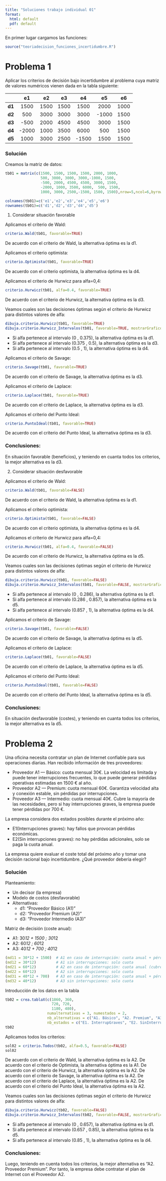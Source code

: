 ```yaml
---
title: "Soluciones trabajo individual 01"
format: 
  html: default
  pdf: default
---
```


En primer lugar cargamos las funciones:
```r
source("teoriadecision_funciones_incertidumbre.R")
```

# Problema 1  

Aplicar los criterios de decisión bajo incertidumbre al problema cuya matriz de valores numéricos vienen dada en la tabla siguiente:

|  | **e1** | **e2** | **e3** | **e4** | **e5** | **e6** |
|:-----------:|:--:|:--:|:--:|:--:|:--:|:--:|
| **d1** | 1500 | 1500 | 1500 | 1500 | 2000 | 1000 |
| **d2** | 500 | 3000 | 3000 | 3000 | -1000 | 1500 |
| **d3** | -500 | 2000 | 4500 | 4500 | 3000 | 1500 |
| **d4** | -2000 | 1000 | 3500 | 6000 | 500 | 1500 |
| **d5** | 1000 | 3000 | 2500 | -1500 | 1500 | 1500 |

### Solución

Creamos la matriz de datos:
```r
tb01 = matrix(c(1500, 1500, 1500, 1500, 2000, 1000,
                500, 3000, 3000, 3000,-1000, 1500,
                -500, 2000, 4500, 4500, 3000, 1500,
                -2000, 1000, 3500, 6000,  500, 1500,
                1000, 3000, 2500,-1500, 1500, 1500),nrow=5,ncol=6,byrow=TRUE)

colnames(tb01)=c('e1','e2','e3','e4','e5','e6')
rownames(tb01)=c('d1','d2','d3','d4','d5')
```

1) Considerar situación favorable

Aplicamos el criterio de Wald:
```r
criterio.Wald(tb01, favorable=TRUE)
```
De acuerdo con el criterio de Wald, la alternativa óptima es la d1.

Aplicamos el criterio optimista:
```r
criterio.Optimista(tb01, favorable=TRUE)
```
De acuerdo con el criterio optimista, la alternativa óptima es la d4.

Aplicamos el criterio de Hurwicz para alfa=0,4:
```r
criterio.Hurwicz(tb01, alfa=0.4, favorable=TRUE)
```
De acuerdo con el criterio de Hurwicz, la alternativa óptima es la d3.

Veamos cuales son las decisiones óptimas según el criterio de Hurwicz para distintos valores de alfa:
```r
dibuja.criterio.Hurwicz(tb01, favorable=TRUE)
dibuja.criterio.Hurwicz_Intervalos(tb01, favorable=TRUE, mostrarGrafico=TRUE)
```
- Si alfa pertenece al intervalo (0 , 0.375), la alternativa óptima es la d1.
- Si alfa pertenece al intervalo (0.375 , 0.5), la alternativa óptima es la d3.
- Si alfa pertenece al intervalo (0.5 , 1), la alternativa óptima es la d4.

Aplicamos el criterio de Savage:
```r
criterio.Savage(tb01, favorable=TRUE)
```
De acuerdo con el criterio de Savage, la alternativa óptima es la d3.

Aplicamos el criterio de Laplace:
```r
criterio.Laplace(tb01, favorable=TRUE)
```
De acuerdo con el criterio de Laplace, la alternativa óptima es la d3.

Aplicamos el criterio del Punto Ideal:
```r
criterio.PuntoIdeal(tb01, favorable=TRUE)
```
De acuerdo con el criterio del Punto Ideal, la alternativa óptima es la d3.


:::{.callout-tip}
### Conclusiones: 
En situación favorable (beneficios), y teniendo en cuanta todos los criterios, la mejor alternativa es la d3.
:::



2) Considerar situación desfavorable

Aplicamos el criterio de Wald:
```r
criterio.Wald(tb01, favorable=FALSE)
```
De acuerdo con el criterio de Wald, la alternativa óptima es la d1.

Aplicamos el criterio optimista:
```r
criterio.Optimista(tb01, favorable=FALSE)
```
De acuerdo con el criterio optimista, la alternativa óptima es la d4.

Aplicamos el criterio de Hurwicz para alfa=0,4:
```r
criterio.Hurwicz(tb01, alfa=0.4, favorable=FALSE)
```
De acuerdo con el criterio de Hurwicz, la alternativa óptima es la d5.

Veamos cuales son las decisiones óptimas según el criterio de Hurwicz para distintos valores de alfa:
```r
dibuja.criterio.Hurwicz(tb01, favorable=FALSE)
dibuja.criterio.Hurwicz_Intervalos(tb01, favorable=FALSE, mostrarGrafico=TRUE)
```
- Si alfa pertenece al intervalo (0 , 0.286), la alternativa óptima es la d1.
- Si alfa pertenece al intervalo (0.286 , 0.857), la alternativa óptima es la d5.
- Si alfa pertenece al intervalo (0.857 , 1), la alternativa óptima es la d4.

Aplicamos el criterio de Savage:
```r
criterio.Savage(tb01, favorable=FALSE)
```
De acuerdo con el criterio de Savage, la alternativa óptima es la d5.

Aplicamos el criterio de Laplace:
```r
criterio.Laplace(tb01, favorable=FALSE)
```
De acuerdo con el criterio de Laplace, la alternativa óptima es la d5.

Aplicamos el criterio del Punto Ideal:
```r
criterio.PuntoIdeal(tb01, favorable=FALSE)
```
De acuerdo con el criterio del Punto Ideal, la alternativa óptima es la d5.

:::{.callout-tip}
### Conclusiones: 
En situación desfavorable (costes), y teniendo en cuanta todos los criterios, la mejor alternativa es la d5.
:::


# Problema 2

Una oficina necesita contratar un plan de Internet confiable para sus operaciones diarias. Han recibido información de tres proveedores:

-	Proveedor A1 — Básico: cuota mensual 30€. La velocidad es limitada y puede tener interrupciones 
  frecuentes, lo que puede generar pérdidas operativas estimadas en 1500 € al año. 
-	Proveedor A2 — Premium: cuota mensual 60€. Garantiza velocidad alta y conexión estable, sin 
  pérdidas por interrupciones.
-	Proveedor A3 — Intermedio: cuota mensual 40€. Cubre la mayoría de las necesidades, pero si 
  hay interrupciones graves, la empresa puede tener pérdidas por 700 €. 
  
La empresa considera dos estados posibles durante el próximo año: 

- E1(Interrupciones graves): hay fallos que provocan pérdidas económicas. 
- E2(Sin interrupciones graves): no hay pérdidas adicionales, solo se paga la cuota anual.

La empresa quiere evaluar el coste total del próximo año y tomar una decisión racional bajo incertidumbre. ¿Qué proveedor debería elegir?

### Solución

Planteamiento:

- Un decisor (la empresa)
- Modelo de costos (desfavorable)
- Alternativas:
  - d1: "Proveedor Básico (A1)"
  - d2: "Proveedor Premium (A2)"
  - d3: "Proveedor Intermedio (A3)"


Matriz de decisión (coste anual):

- A1: 30*12 + 1500 ; 30*12
- A2: 60*12 ; 60*12
- A3: 40*12 + 700 ; 40*12


```r
(md11 = 30*12 + 1500)  # A1 en caso de interrupción: cuota anual + pérdidas
(md12 = 30*12)         # A1 sin interrupciones: solo cuota
(md21 = 60*12)         # A2 en caso de interrupción: cuota anual (cubre todo)
(md22 = 60*12)         # A2 sin interrupciones: solo cuota
(md31 = 40*12 + 700)   # A3 en caso de interrupción: cuota anual + pérdidas
(md32 = 40*12)         # A3 sin interrupciones: solo cuota
```

Introducción de los datos en la tabla
```r
tb02 = crea.tablaX(c(1860, 360,
                     720, 720,
                     1180, 480),
                   numalternativas = 3, numestados = 2,
                   nb_alternativas = c("A1. Básico", "A2. Premium", "A3. Intermedio"),
                   nb_estados = c("E1. InterrupGraves", "E2. SinInterrup"))
tb02
```

Aplicamos todos los criterios:
```r
sol02 = criterio.Todos(tb02, alfa=0.5, favorable=FALSE)
sol02
```

De acuerdo con el criterio de Wald, la alternativa óptima es la A2.
De acuerdo con el criterio de Optimista, la alternativa óptima es la A1.
De acuerdo con el criterio de Hurwicz, la alternativa óptima es la A2.
De acuerdo con el criterio de Savage, la alternativa óptima es la A2.
De acuerdo con el criterio de Laplace, la alternativa óptima es la A2.
De acuerdo con el criterio del Punto Ideal, la alternativa óptima es la A2.

Veamos cuales son las decisiones óptimas según el criterio de Hurwicz
para distintos valores de alfa:
```r
dibuja.criterio.Hurwicz(tb02, favorable=FALSE)
dibuja.criterio.Hurwicz_Intervalos(tb02, favorable=FALSE, mostrarGrafico=TRUE)
```
- Si alfa pertenece al intervalo (0 , 0.657), la alternativa óptima es la d1.
- Si alfa pertenece al intervalo (0.657 , 0.85), la alternativa óptima es la d5.
- Si alfa pertenece al intervalo (0.85 , 1), la alternativa óptima es la d4.


:::{.callout-tip}
### Conclusiones: 
Luego, teniendo en cuenta todos los criterios, la mejor alternativa es "A2. Proveedor Premium". Por tanto, la empresa debe contratar el plan de Internet con el Proveedor A2.
:::